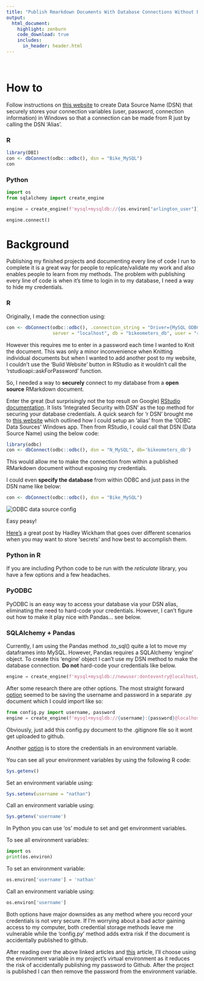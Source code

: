 ```yaml
---
title: "Publish Rmarkdown Documents With Database Connections Without Exposing Credentials"
output:
  html_document: 
    highlight: zenburn
    code_download: true
    includes:
      in_header: header.html
---
```

\ 
\ 

# How to

Follow instructions on [this website](https://www.r-bloggers.com/2018/05/setting-up-an-odbc-connection-with-ms-sql-server-on-windows/) to create Data Source Name (DSN) that securely stores your connection variables (user, password, connection information) in Windows so that a connection can be made from R just by calling the DSN 'Alias'.

### R

```r
library(DBI)
con <- dbConnect(odbc::odbc(), dsn = "Bike_MySQL")
con
```

### Python

```python
import os
from sqlalchemy import create_engine

engine = create_engine(f'mysql+mysqldb://{os.environ["arlington_user"]}:{os.environ["arlington_password"]}@localhost/bikeometers_db', echo=False)

engine.connect()
```

# Background

Publishing my finished projects and documenting every line of code I run to complete it is a great way for people to replicate/validate my work and also enables people to learn from my methods. The problem with publishing every line of code is when it's time to login in to my database, I need a way to hide my credentials.

### R

Originally, I made the connection using:

```r
con <- dbConnect(odbc::odbc(), .connection_string = "Driver={MySQL ODBC 8.0 Unicode Driver};", 
                 server = "localhost", db = "bikeometers_db", user = "root", password = rstudioapi::askForPassword("Database password"))
```

However this requires me to enter in a password each time I wanted to Knit the document. This was only a minor inconvenience when Knitting individual documents but when I wanted to add another post to my website, I couldn't use the 'Build Website' button in RStudio as it wouldn't call the 'rstudioapi::askForPassword' function.

So, I needed a way to **securely** connect to my database from a **open source** RMarkdown document.

Enter the great (but surprisingly not the top result on Google) [RStudio documentation](https://db.rstudio.com/best-practices/managing-credentials/). It lists 'Integrated Security with DSN' as the top method for securing your database credentials. A quick search for 'r DSN' brought me to [this website](https://www.r-bloggers.com/2018/05/setting-up-an-odbc-connection-with-ms-sql-server-on-windows/) which outlined how I could setup an 'alias' from the 'ODBC Data Sources' Windows app. Then from RStudio, I could call that DSN (Data Source Name) using the below code:

```r
library(odbc)
con <- dbConnect(odbc::odbc(), dsn = "N_MySQL", db='bikeometers_db')
```

This would allow me to make the connection from within a published RMarkdown document without exposing my credentials.

I could even **specify the database** from within ODBC and just pass in the DSN name like below:

```r
con <- dbConnect(odbc::odbc(), dsn = "Bike_MySQL")
```

![](images/ODBC%20Data%20Source%20Config.jpg "ODBC data source config")

Easy peasy!

[Here's](https://cran.r-project.org/web/packages/httr/vignettes/secrets.html) a great post by Hadley Wickham that goes over different scenarios when you may want to store 'secrets' and how best to accomplish them.

### Python in R

If you are including Python code to be run with the *reticulate* library, you have a few options and a few headaches.

### PyODBC

PyODBC is an easy way to access your database via your DSN alias, eliminating the need to hard-code your credentials. However, I can't figure out how to make it play nice with Pandas... see below.

### SQLAlchemy + Pandas

Currently, I am using the Pandas method .to_sql() quite a lot to move my dataframes into MySQL. However, Pandas requires a SQLAlchemy 'engine' object. To create this 'engine' object I can't use my DSN method to make the database connection. **Do not** hard-code your credentials like below.

```python
engine = create_engine(f'mysql+mysqldb://newuser:donteventry@localhost/bikeometers_db', echo=False)
```

After some research there are other options. The most straight forward [option](https://stackoverflow.com/a/2397905) seemed to be saving the username and password in a separate .py document which I could import like so:

```python
from config.py import username, password
engine = create_engine(f'mysql+mysqldb://{username}:{password}@localhost/bikeometers_db', echo=False)

```

Obviously, just add this config.py document to the .gitignore file so it wont get uploaded to github.

Another [option](https://stackoverflow.com/a/30664318) is to store the credentials in an environment variable.

You can see all your environment variables by using the following R code:

```r
Sys.getenv()
```

Set an environment variable using:

```r
Sys.setenv(username = "nathan")
```

Call an environment variable using:

```r
Sys.getenv('username')
```

In Python you can use 'os' module to set and get environment variables.

To see all environment variables:

```python
import os
print(os.environ)
```

To set an environment variable:
```python
os.environ['username'] = 'nathan'
```

Call an environment variable using:

```python
os.environ['username']
```

Both options have major downsides as any method where you record your credentials is not very secure. If I'm worrying about a bad actor gaining access to my computer, both credential storage methods leave me vulnerable while the 'config.py' method adds extra risk if the document is accidentally published to github.

After reading over the above linked articles and [this](https://www.12factor.net/config) article, I'll choose using the environment variable in my project's virtual environment as it reduces the risk of accidentally publishing my password to Github. After the project is published I can then remove the password from the environment variable.
